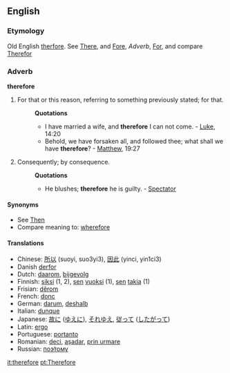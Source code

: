 ==English==
===Etymology===
Old English [[therfore]]. See [[There]], and [[Fore]], ''Adverb'', [[For]], and compare [[Therefor]]
===Adverb===
'''therefore'''
#For that or this reason, referring to something previously stated; for that.
#:'''Quotations'''
#:*I have married a wife, and '''therefore''' I can not come. - [[Luke]], 14:20
#:*Behold, we have forsaken all, and followed thee; what shall we have '''therefore'''? - [[Matthew]], 19:27
#Consequently; by consequence.
#:'''Quotations'''
#:*He blushes; '''therefore''' he is guilty. - [[Spectator]]
====Synonyms====
*See [[Then]]
*Compare meaning to: [[wherefore]]

====Translations====
*Chinese: [[所以]] (suoyi, suo3yi3), [[因此]] (yinci, yin1ci3)
*Danish [[derfor]]
*Dutch: [[daarom]], [[bijgevolg]]
*Finnish: [[siksi]] (1, 2), [[se#Finnish|sen]] [[vuoksi]] (1), [[se#Finnish|sen]] [[takia]] (1)
*Frisian: [[dêrom]]
*French: [[donc]]
*German: [[darum]], [[deshalb]]
*Italian: [[dunque]]
*Japanese: [[故に]] ([[ゆえに]]), [[それゆえ]], [[従って]] ([[したがって]])
*Latin: [[ergo]]
*Portuguese: [[portanto]]
*Romanian: [[deci]], [[aşadar]], [[prin urmare]]
*Russian: [[поэтому|поэ́тому]]

[[it:therefore]]
[[pt:Therefore]]